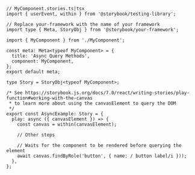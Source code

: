 ```tsx
// MyComponent.stories.ts|tsx
import { userEvent, within } from '@storybook/testing-library';

// Replace your-framework with the name of your framework
import type { Meta, StoryObj } from '@storybook/your-framework';

import { MyComponent } from './MyComponent';

const meta: Meta<typeof MyComponent> = {
  title: 'Async Query Methods',
  component: MyComponent,
};
export default meta;

type Story = StoryObj<typeof MyComponent>;

/* See https://storybook.js.org/docs/7.0/react/writing-stories/play-function#working-with-the-canvas
 * to learn more about using the canvasElement to query the DOM
 */
export const AsyncExample: Story = {
  play: async ({ canvasElement }) => {
    const canvas = within(canvasElement);

    // Other steps

    // Waits for the component to be rendered before querying the element
    await canvas.findByRole('button', { name: / button label/i }));
  },
};
```
